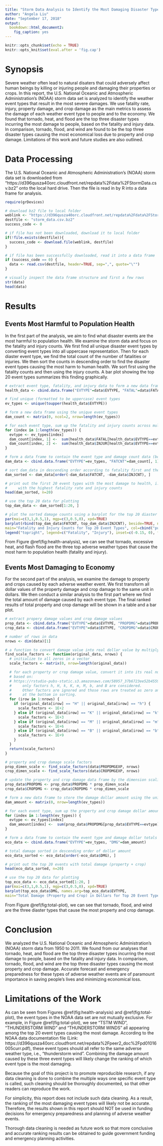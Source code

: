 ```yaml
---
title: "Storm Data Analysis to Identify the Most Damaging Disaster Types to Population Health and Economy"
author: "Angela Liu"
date: "September 17, 2018"
output: 
  bookdown::html_document2:
    fig_caption: yes
---
```


<style>
p.caption {
  font-size: 1.5em;
}
</style>


```r
knitr::opts_chunk$set(echo = TRUE)
knitr::opts_knit$set(eval.after = 'fig.cap')
```


# Synopsis 
Severe weather often lead to natural disaters that could adversely affect human beings by killing or injuring people and damaging their properties or crops. In this report, the U.S. National Oceanic and Atmospheric Administration's (NOAA) storm data set is analyzed to identify the weather event types that result in the most severe damages. We use fatality rate, injury, property damage, and crop damage as the main metrics to assess the damage of each weather event type to people and to the economy. We found that tornado, heat, and flood are the top three disaster types incurring the most damage to people, based on the fatality and injury data. In comparison, tornado, flood, and wind are found to be the top three disaster types causing the most economical loss due to property and crop damage. Limitations of this work and future studies are also outlined. 


# Data Processing
The U.S. National Oceanic and Atmospheric Administration's (NOAA) storm data set is downloaded from "https://d396qusza40orc.cloudfront.net/repdata%2Fdata%2FStormData.csv.bz2" onto the local hard drive. Then the file is read in by R into a data frame for analysis. 

```r
require(grDevices)
```

```r
# download bz2 file to local folder
weblink <- "https://d396qusza40orc.cloudfront.net/repdata%2Fdata%2FStormData.csv.bz2"
destfile <- "storm_data.csv.bz2"
success_code <- 0

# if file has not been downloaded, download it to local folder
if(!file.exists(destfile)){
  success_code <- download.file(weblink, destfile)
}

# if file has been successfully downloaded, read it into a data frame 
if (success_code == 0) {
  data <- read.csv(destfile, header=TRUE, sep=",", quote="\"")
}

# visually inspect the data frame structure and first a few rows 
str(data)
head(data)

```

# Results

## Events Most Harmful to Population Health

In the first part of the analysis, we aim to find what disaster events are the most harmful to population health. We examine the storm data and focus on the fatality and injury counts. We first find all unique disaster event types by converting event types into all uppercase representation. Then for each diaster event type, we find the total count of the number of fatalities or injuries. We then sort the counts in descending order to find the disaster event types causing the most harm to human health. We sort first using the fatality counts and then using the injury counts. A bar plot showing the top 20 event types summarizes this finding graphically.    


```r
# extract event type, fatality, and injury data to form a new data frame 
health_data <- cbind.data.frame("EVTYPE"=data$EVTYPE, "FATAL"=data$FATALITIES, "INJUR"=data$INJURIES)

# find unique (formatted to be uppercase) event types 
ev_types <- unique(toupper(health_data$EVTYPE))

# form a new data frame using the unique event types 
dam_count <- matrix(0, ncol=2, nrow=length(ev_types))

# for each event type, sum up the fatality and injury counts across multiple events 
for (index in 1:length(ev_types)) {
  evtype <- ev_types[index]
  dam_count[index, 1] <-  sum(health_data$FATAL[health_data$EVTYPE==evtype]) 
  dam_count[index, 2] <-  sum(health_data$INJUR[health_data$EVTYPE==evtype])  
}

# form a data frame to contain the event type and damage count data (both fatality and injury)
dam_data <- cbind.data.frame("EVTYPE"=ev_types, "FATCNT"=dam_count[, 1], "INJCNT"=dam_count[, 2])

# sort dam_data in descending order according to fatality first and then according to injuries 
dam_sorted <- dam_data[order(-dam_data$FATCNT, -dam_data$INJCNT), ]

# print out the first 20 event types with the most damage to health, i.e., 
#     with the highest fatality rate and injury counts 
head(dam_sorted, n=20)

# use the top 20 data for plotting 
top_dam_data <- dam_sorted[1:20, ]

# plot the sorted damage counts using a barplot for the top 20 diaster types
par(mai=c(3,1,0.5,1), mgp=c(3,0.5,0), xpd=TRUE) 
barplot(rbind(top_dam_data$FATCNT, top_dam_data$INJCNT), beside=TRUE, names.arg=top_dam_data$EVTYPE,
main="Fatality and Injury Counts for Top 20 Event Types", col=cbind("purple", "orange"), ylab="Counts", ylim=c(1,1000000), log='y', las=2)
legend("topright", legend=c("Fatality", "Injury"), inset=c(-0.15, 0), fill=cbind("purple", "orange"))

```


From Figure \@ref(fig:health-analysis), we can see that tornado, excessive heat, and flash flood are the three top adverse weather types that cause the most harm to population health (fatality and injury). 


## Events Most Damaging to Economy
For the second part of the analysis, we examine the damage to property and crops caused by each adverse weather event. We first transform all dollar values of the property damage and crop damage to the same unit in dollars. We then conduct a similar analysis to the first part where we find the total amount of damage caused by each event type. The final ranked results of total property and crop damage will be shown in a table and a bar plot. 

```r
# extract propery damage values and crop damage values 
prop_data <- cbind.data.frame("EVTYPE"=data$EVTYPE, "PROPDMG"=data$PROPDMG)
crop_data <- cbind.data.frame("EVTYPE"=data$EVTYPE, "CROPDMG"=data$CROPDMG)

# number of rows in data 
nrows <- dim(data)[1]

# a function to convert damage value into real dollar value by multiplying the dimension scale
find_scale_factors <- function(original_data, nrows) {
  # initialize to all zeros in a vector 
  scale_factors <- matrix(0, nrow=length(original_data))

  # for each property or crop damage value, convert it into its real number value 
  # based on: 
  # https://rstudio-pubs-static.s3.amazonaws.com/58957_37b6723ee52b455990e149edde45e5b6.html
  #     only factors h, H, k, K, m, M, b, and B are considered. 
  #     Other factors are ignored and those rows are treated as zero and will be ranked
  #     at the bottom in sorting. 
  for (irow in 1:nrows) {
    if (original_data[irow] == "H" || original_data[irow] == "h") {
      scale_factors <- 1E+2
    } else if (original_data[irow] == "K" || original_data[irow] == "k") {
      scale_factors <- 1E+3
    } else if (original_data[irow] == "M" || original_data[irow] == "m") {
      scale_factors <- 1E+6
    } else if (original_data[irow] == "B" || original_data[irow] == "b") {
      scale_factors <- 1E+9
    } 
  }
  return(scale_factors)
}

# property and crop damage scale factors 
prop_dimen_scale <- find_scale_factors(data$PROPDMGEXP, nrows)
crop_dimen_scale <- find_scale_factors(data$CROPDMGEXP, nrows)

# update the property and crop damage data frame by the dimension scaling factor 
prop_data$PROPDMG <- prop_data$PROPDMG * prop_dimen_scale 
crop_data$CROPDMG <- crop_data$CROPDMG * crop_dimen_scale 

# form a new data frame to store the damage dollar amount using the unique event types 
dam_amount <- matrix(0, nrow=length(ev_types))

# for each event type, sum up the property and crop damage dollar amount across multiple events 
for (index in 1:length(ev_types)) {
  evtype <- ev_types[index]
  dam_amount[index] <-  sum(prop_data$PROPDMG[prop_data$EVTYPE==evtype]) + sum(crop_data$CROPDMG[crop_data$EVTYPE==evtype])  
}

# form a data frame to contain the event type and damage dollar totals 
eco_data <- cbind.data.frame("EVTYPE"=ev_types, "DMG"=dam_amount)

# total damage sorted in descending order of dollar amount 
eco_data_sorted <- eco_data[order(-eco_data$DMG), ]

```

```r
# print out the top 20 events with total damage (property + crop)
head(eco_data_sorted, n=20)

# use the top 20 data for plotting
top_eco_data <- eco_data_sorted[1:20, ]
par(mai=c(3,1,0.5,1), mgp=c(3,0.5,0), xpd=TRUE) 
barplot(top_eco_data$DMG, names.arg=top_eco_data$EVTYPE,
main="Total Damage (Property and Crop) in Dollars for Top 20 Event Types", col="red", ylab="Dollars", ylim=c(1,1E+12), log='y', las=2)

```

From Figure \@ref(fig:total-plot), we can see that tornado, flood, and wind are the three diaster types that cause the most property and crop damage. 


# Conclusion 

We analyzed the U.S. National Oceanic and Atmospheric Administration's (NOAA) storm data from 1950 to 2011. We found from our analyses that tornado, heat, and flood are the top three disaster types incurring the most damage to people, based on the fatality and injury data. In comparison, tornado, flood, and wind are the top three disaster types causing the most property and crop damage. Accurate forecast and emergency preparedness for these types of adverse weather events are of paramount importance in saving people's lives and minimizing economical loss. 


# Limitations of the Work

As can be seen from Figures \@ref(fig:health-analysis) and \@ref(fig:total-plot), the event types in the NOAA data set are not mutually exclusive. For example, in Figure \@ref(fig:total-plot), we see "TSTM WIND", "THUNDERSTORM WIND" and "THUNDERSTORM WINDS" all appearing among the top 20 event types causing the most damage. According to the NOAA data documentation file (Link: https://d396qusza40orc.cloudfront.net/repdata%2Fpeer2_doc%2Fpd01016005curr.pdf), these event types should all refer to the same adverse weather type, i.e., "thunderstorm wind". Combining the damage amount caused by these three event types will likely change the ranking of which event type is the most damaging. 

Because the goal of this project is to promote reproducible research, if any data cleaning is done to combine the multiple ways one specific event type is called, such cleaning should be thoroughly documented, so that other readers can reproduce the work. 

For simplicity, this report does not include such data cleaning. As a result, the ranking of the most damaging event types will likely not be accurate. Therefore, the results shown in this report should NOT be used in funding decisions for emergency preparedness and planning of adverse weather events.  

Thorough data cleaning is needed as future work so that more conclusive and accurate ranking results can be obtained to guide government funding and emergency planning activities.  


